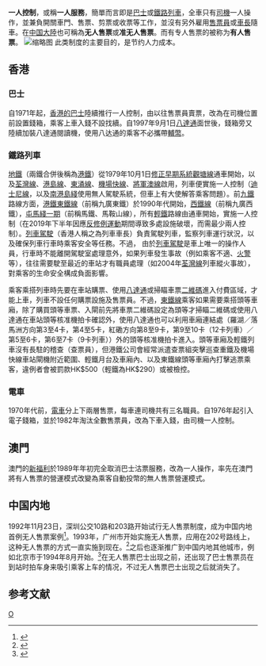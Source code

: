 {{Multiple issues|

{{globalize|time=2009-12-17T19:18:30+00:00}}
{{disputed|time=2009-12-20}}
}}
'''一人控制'''，或稱'''一人服務'''，簡單而言即是[[巴士|巴士]]或[[鐵路列車|鐵路列車]]，全車只有[[司機|司機]]一人操作，並兼負開關車門、售票、剪票或收票等工作，並沒有另外雇用[[售票員|售票員]]或[[車長|車長]]隨車。在[[中国大陸|中国大陸]]也可稱為'''无人售票'''或'''准无人售票'''。而有专人售票的被称为'''有人售票'''。
[[File:Fare_Collection_Box.jpg|缩略图]]
此类制度的主要目的，是节约人力成本。

== 香港 ==
===巴士===
自1971年起，[[香港巴士|香港的巴士]]陸續推行一人控制，由以往售票員賣票，改為在司機位置前設置錢箱，乘客上車入錢不設找續。自1997年9月1日[[八達通|八達通]]面世後，錢箱旁又陸續加裝八達通閱讀機，使用八达通的乘客不必攜帶[[輔幣|輔幣]]。

===鐵路列車===
[[香港地鐵|地鐵]]（兩鐵合併後稱為[[港鐵|港鐵]]）從1979年10月1日[[修正早期系統|修正早期系統]][[觀塘線|觀塘線]]通車開始，以及[[荃灣線|荃灣線]]、[[港島線|港島線]]、[[東涌線|東涌線]]、[[機場快綫_(港鐵)|機場快線]]、[[將軍澳線|將軍澳線]]啟用，列車便實施一人控制（[[迪士尼線|迪士尼線]]，以及[[南港島綫|南港島綫]]使用無人駕駛系統，但車上有大使解答乘客問題）。前[[九鐵|九鐵]]路線方面，[[港鐵|港鐵]][[東鐵線|東鐵線]]（前稱九廣東鐵）於1990年代開始，[[西鐵線|西鐵線]]（前稱九廣西鐵），[[屯馬綫一期|屯馬綫一期]]（前稱馬鐵、馬鞍山線），所有[[香港輕鐵|輕鐵]]路線由通車開始，實施一人控制（在2019年下半年因應[[反修例運動|反修例運動]]期間導致多處設施破壞，而需最少兩人控制）。[[列車駕駛|列車駕駛]]（香港人稱之為列車車長）負責駕駛列車，監察列車運行狀況，以及確保列車行車時乘客安全等任務。不過， 由於[[列車駕駛|列車駕駛]]是車上唯一的操作人員，行車時不能離開駕駛室處理意外，如果列車發生事故（例如乘客不適、[[火警|火警]]等），往往需要駛至最近的車站才有職員處理（如2004年[[荃灣線|荃灣線]]列車縱火事故），對乘客的生命安全構成負面影響。

乘客乘搭列車時先要在車站購票、使用[[八達通|八達通]]或掃瞄車票[[二維碼|二維碼]]進入付費區域，才能上車，列車不設任何購票設施及售票員。不過，[[東鐵線|東鐵線]]乘客如果需要乘搭頭等車廂，除了購買頭等車票、入閘前先將車票二維碼設定為頭等才掃瞄二維碼或使用八達通在車站頭等核准機拍卡確認外，使用八達通也可以利用車廂連結處（羅湖／落馬洲方向第3至4卡，第4至5卡，紅磡方向第8至9卡，第9至10卡（12卡列車）／第5至6卡，第6至7卡（9卡列車））外的頭等核准機拍卡進入。頭等車廂及輕鐵列車沒有長駐的稽查（查票員），但港鐵公司會經常派遣查票組突擊巡查重鐵及機場快線車站閘機附近範圍、輕鐵月台及車廂內、以及東鐵線頭等車廂內打擊逃票乘客，違例者會被罰款HK$500（輕鐵為HK$290）或被檢控。

===電車===
1970年代前，[[香港電車|電車]]分上下兩層售票，每車連司機共有三名職員。自1976年起引入電子錢箱，並於1982年淘汰全數售票員，改為下車入錢，由司機一人控制。

==澳門==
澳門的[[澳門新福利公共汽車有限公司|新福利]]於1989年年初完全取消巴士沽票服務，改為一人操作，率先在澳門將有人售票的營運模式改變為乘客自動投幣的無人售票營運模式。

==中国内地==
1992年11月23日，深圳公交10路和203路开始试行无人售票制度，成为中国内地首例无人售票案例<ref>{{cite news|url=https://news.sina.com.cn/o/2012-11-24/071925652269.shtml|title=无人售票，20年的诚信窗口|work=[[广州日报|广州日报]]|date=2012-11-24|accessdate=2021-07-14|archive-date=2021-07-17|archive-url=https://web.archive.org/web/20210717094706/https://news.sina.com.cn/o/2012-11-24/071925652269.shtml|dead-url=no}}</ref>。1993年，广州市开始实施无人售票，应用在202号路线上，这种无人售票的方式一直实施到现在。<ref>{{Cite news |url=https://news.dayoo.com/guangzhou/201901/07/139995_52448670.htm |title=再见了！202路公交车！_广州日报大洋网 |last=任志耀 |accessdate=2020-10-23 |language=zh-CN |archive-date=2021-03-20 |archive-url=https://web.archive.org/web/20210320014303/https://news.dayoo.com/guangzhou/201901/07/139995_52448670.htm |dead-url=no }}</ref>之后也逐渐推广到中国内地其他城市，例如北京市于1994年8月开始。<ref>{{Cite web |title=公交无人售票推行前后：乘客投币内容十分“丰富”--文史--人民网 |url=http://history.people.com.cn/n1/2018/0309/c372330-29858633.html |accessdate=2020-10-23 |work=history.people.com.cn |archive-date=2020-11-03 |archive-url=https://web.archive.org/web/20201103195711/http://history.people.com.cn/n1/2018/0309/c372330-29858633.html |dead-url=no }}</ref>在无人售票巴士出现之前，还出现了巴士售票员在到站时拍车身来吸引乘客上车的情况，不过无人售票巴士出现之后就消失了。

==参考文献==
{{reflist}}

[[Category:公共交通|O]]